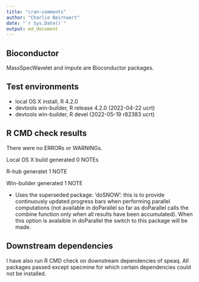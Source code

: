 ```yaml
---
title: "cran-comments"
author: "Charlie Beirnaert"
date: "`r Sys.Date()`"
output: md_document
---
```

## Bioconductor 
MassSpecWavelet and impute are Bioconductor packages.

## Test environments
* local OS X install, R 4.2.0
* devtools win-builder, R release 4.2.0 (2022-04-22 ucrt)
* devtools win-builder, R devel (2022-05-19 r82383 ucrt)


## R CMD check results
There were no ERRORs or WARNINGs.

Local OS X build generated 0 NOTEs

R-hub generatet 1 NOTE

Win-builder generated 1 NOTE

* Uses the superseded package: 'doSNOW': this is to provide continuously updated progress bars when performing parallel computations (not available in doParallel so far as doParallel calls the combine function only when all results have been accumulated). When this option is avalaible in doParallel the switch to this package will be made.



## Downstream dependencies
I have also run R CMD check on downstream dependencies of speaq. 
All packages passed except specmine for which certain dependencies could not be installed.